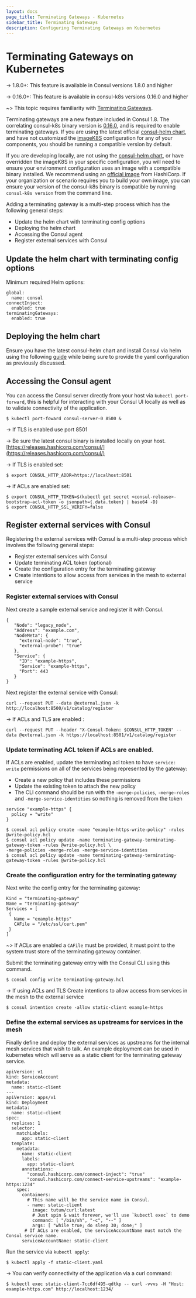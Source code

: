 ```yaml
---
layout: docs
page_title: Terminating Gateways - Kubernetes
sidebar_title: Terminating Gateways
description: Configuring Terminating Gateways on Kubernetes
---
```


# Terminating Gateways on Kubernetes

-> 1.8.0+: This feature is available in Consul versions 1.8.0 and higher

-> 0.16.0+: This feature is available in consul-k8s versions 0.16.0 and higher

~> This topic requires familiarity with [Terminating Gateways](/docs/connect/terminating-gateway).

Terminating gateways are a new feature included in Consul 1.8. The correlating consul-k8s binary version is
[0.16.0](https://github.com/hashicorp/consul-k8s/blob/master/CHANGELOG.md#0160-june-17-2020), and is required to enable
terminating gateways. If you are using the latest official [consul-helm chart](https://github.com/hashicorp/consul-helm),
and have not customized the [imageK8S](/docs/k8s/helm#v-global-imagek8s) configuration for any of
your components, you should be running a compatible version by default.

If you are developing locally, are not using the [consul-helm chart](https://github.com/hashicorp/consul-helm), or have
overridden the imageK8S in your specific configuration, you will need to ensure your environment configuration uses an
image with a compatible binary installed. We recommend using an [official image](https://hub.docker.com/r/hashicorp/consul-k8s)
from HashiCorp. If your organization or scenario requires you to build your own image, you can ensure your version of
the consul-k8s binary is compatible by running `consul-k8s version` from the command line.

Adding a terminating gateway is a multi-step process which has the following general steps:

* Update the helm chart with terminating config options
* Deploying the helm chart
* Accessing the Consul agent
* Register external services with Consul

## Update the helm chart with terminating config options

Minimum required Helm options:

```shell
global:
  name: consul
connectInject:
  enabled: true
terminatingGateways:
  enabled: true
```

## Deploying the helm chart

Ensure you have the latest consul-helm chart and install Consul via helm using the following
[guide](/docs/k8s/installation/overview#installing-consul) while being sure to provide the yaml configuration
as previously discussed.

## Accessing the Consul agent

You can access the Consul server directly from your host via `kubectl port-forward`, this is helpful for interacting with your Consul UI locally as well as to validate connectivity of the application.

```shell-session
$ kubectl port-foward consul-server-0 8500 &
```
-> If TLS is enabled use port 8501

-> Be sure the latest consul binary is installed locally on your host.
[https://releases.hashicorp.com/consul/](https://releases.hashicorp.com/consul/)

-> If TLS is enabled set:
```shell-session
$ export CONSUL_HTTP_ADDR=https://localhost:8501
```
-> if ACLs are enabled set:
```shell-session
$ export CONSUL_HTTP_TOKEN=$(kubectl get secret <consul-release>-bootstrap-acl-token -o jsonpath={.data.token} | base64 -D)
$ export CONSUL_HTTP_SSL_VERIFY=false
```

## Register external services with Consul

Registering the external services with Consul is a multi-step process which involves the following general steps:
* Register external services with Consul
* Update terminating ACL token (optional)
* Create the configuration entry for the terminating gateway
* Create intentions to allow access from services in the mesh to external service


### Register external services with Consul
Next create a sample external service and register it with Consul.
```shell
{
   "Node": "legacy_node",
   "Address": "example.com",
   "NodeMeta": {
     "external-node": "true",
     "external-probe": "true"
   },
   "Service": {
     "ID": "example-https",
     "Service": "example-https",
     "Port": 443
   }
}
```

Next register the external service with Consul:
```shell-session
curl --request PUT --data @external.json -k http://localhost:8500/v1/catalog/register
```
-> If ACLs and TLS are enabled :
```shell-session
curl --request PUT --header "X-Consul-Token: $CONSUL_HTTP_TOKEN" --data @external.json -k https://localhost:8501/v1/catalog/register
```

### Update terminating ACL token if ACLs are enabled.
If ACLs are enabled, update the terminating acl token to have `service: write` permissions on all of the services
being represented by the gateway:
* Create a new policy that includes these permissions
* Update the existing token to attach the new policy
* The CLI command should be run with the `-merge-policies`, `-merge-roles` and `-merge-service-identities` so
nothing is removed from the token

```shell
service "example-https" {
  policy = "write"
}
```
```shell-session
$ consul acl policy create -name "example-https-write-policy" -rules @write-policy.hcl
$ consul acl policy update -name terminating-gateway-terminating-gateway-token -rules @write-policy.hcl \
-merge-policies -merge-roles -merge-service-identities
$ consul acl policy update -name terminating-gateway-terminating-gateway-token -rules @write-policy.hcl
```

### Create the configuration entry for the terminating gateway
Next write the config entry for the terminating gateway:
```shell
Kind = "terminating-gateway"
Name = "terminating-gateway"
Services = [
 {
   Name = "example-https"
   CAFile = "/etc/ssl/cert.pem"
 }
]
```
~> If ACLs are enabled a `CAFile` must be provided, it must point to the system trust store of the terminating gateway
container.

Submit the terminating gateway entry with the Consul CLI using this command.

```shell-session
$ consul config write terminating-gateway.hcl
```

-> If using ACLs and TLS
Create intentions to allow access from services in the mesh to the external service
```shell-session
$ consul intention create -allow static-client example-https
```

### Define the external services as upstreams for services in the mesh
Finally define and deploy the external services as upstreams for the internal mesh services that wish to talk.
An example deployment can be used in kubernetes which will serve as a static client for the terminating gateway service.

```shell
apiVersion: v1
kind: ServiceAccount
metadata:
  name: static-client
---
apiVersion: apps/v1
kind: Deployment
metadata:
  name: static-client
spec:
  replicas: 1
  selector:
    matchLabels:
      app: static-client
  template:
    metadata:
      name: static-client
      labels:
        app: static-client
      annotations:
        "consul.hashicorp.com/connect-inject": "true"
        "consul.hashicorp.com/connect-service-upstreams": "example-https:1234"
    spec:
      containers:
        # This name will be the service name in Consul.
        - name: static-client
          image: tutum/curl:latest
          # Just spin & wait forever, we'll use `kubectl exec` to demo
          command: [ "/bin/sh", "-c", "--" ]
          args: [ "while true; do sleep 30; done;" ]
       # If ACLs are enabled, the serviceAccountName must match the Consul service name.
      serviceAccountName: static-client
```

Run the service via `kubectl apply`:
```shell-session
$ kubectl apply -f static-client.yaml
```

-> You can verify connectivity of the application via a curl command:
```shell-session
$ kubectl exec static-client-7cc6df495-qdtkp -- curl -vvvs -H "Host: example-https.com" http://localhost:1234/
```
